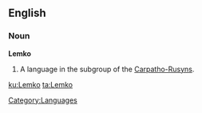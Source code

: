 ==English==

===Noun===
'''Lemko'''

# A language in the subgroup of the [[Carpatho-Rusyn]]s.

[[Category:Languages]]

[[ku:Lemko]]
[[ta:Lemko]]